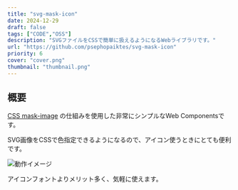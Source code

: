 ```yaml
---
title: "svg-mask-icon"
date: 2024-12-29
draft: false
tags: ["CODE","OSS"]
description: "SVGファイルをCSSで簡単に扱えるようになるWebライブラリです。"
url: "https://github.com/psephopaiktes/svg-mask-icon" 
priority: 6
cover: "cover.png"
thumbnail: "thumbnail.png"
---
```


## 概要
[CSS mask-image](https://developer.mozilla.org/docs/Web/CSS/mask-image) の仕組みを使用した非常にシンプルなWeb Componentsです。

SVG画像をCSSで色指定できるようになるので、アイコン使うときにとても便利です。

![動作イメージ](./preview.gif)

アイコンフォントよりメリット多く、気軽に使えます。

